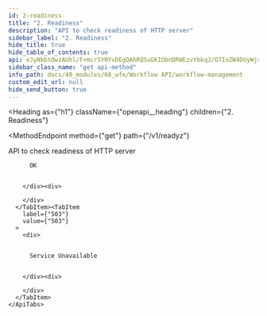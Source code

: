 ```yaml
---
id: 2-readiness
title: "2. Readiness"
description: "API to check readiness of HTTP server"
sidebar_label: "2. Readiness"
hide_title: true
hide_table_of_contents: true
api: eJyNkbtOwzAUhl/F+mcrSYNYvDEgQAhRQSuGKIObnDRWEzvYbkqJ/O7IoZW4DUyWjvVfzncmeLl1EAUc2ZEsSo6aXGXV4JXRELha3jFvWNVStWOWZK00OcdMw25XqyU7yTgsucFoRw5iQp5l8fnu9HiPwHGZXfz+eiY7qorYWstRqk5uOkIIHD351tQQ2JIHxyB9C4F0XKSxyfEd/NQ7rjBhbzsItN4PIk0PTZ/UNOaJtDlCyaF0Y2K0V74jCLwYu2s6c2APUsst9aRjRjT7LLVIsiTDXzwaY9nhrO6jehYHjsE430sdY7TsY0qesKcztZ9mEyqjfZT+n7M/DtHW05tPh04qHWPnxacTnwLjYj7ITKjkaI3zcTxNG+lobbsQ4vh1T/YIUZQco7Rqhi6K8iv2m+sVQvgAUDa3hQ==
sidebar_class_name: "get api-method"
info_path: docs/40_modules/60_wfe/Workflow API/workflow-management
custom_edit_url: null
hide_send_button: true
---
```



<Heading
  as={"h1"}
  className={"openapi__heading"}
  children={"2. Readiness"}
>
</Heading>

<MethodEndpoint
  method={"get"}
  path={"/v1/readyz"}
>
  
</MethodEndpoint>



API to check readiness of HTTP server

<div>
  <div>
    <ApiTabs
      label={undefined}
      id={undefined}
    >
      <TabItem
        label={"200"}
        value={"200"}
      >
        <div>
          
          
          OK
          
          
        </div><div>
          
        </div>
      </TabItem><TabItem
        label={"503"}
        value={"503"}
      >
        <div>
          
          
          Service Unavailable
          
          
        </div><div>
          
        </div>
      </TabItem>
    </ApiTabs>
  </div>
</div>
      